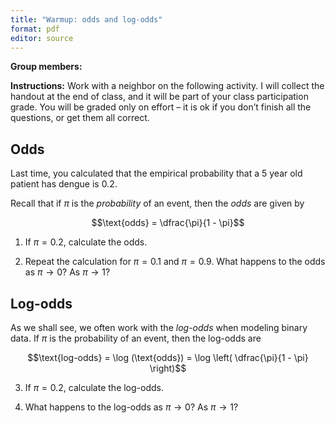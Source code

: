 ```yaml
---
title: "Warmup: odds and log-odds"
format: pdf
editor: source
---
```


\vspace{-2.5cm}

**Group members:**

**Instructions:** Work with a neighbor on the following activity. I will collect the handout at the end of class, and it will be part of your class participation grade. You will be graded only on effort -- it is ok if you don't finish all the questions, or get them all correct.


## Odds

Last time, you calculated that the empirical probability that a 5 year old patient has dengue is 0.2.

Recall that if $\pi$ is the *probability* of an event, then the *odds* are given by

$$\text{odds} = \dfrac{\pi}{1 - \pi}$$

1. If $\pi = 0.2$, calculate the odds.

\vspace{3cm}

2. Repeat the calculation for $\pi = 0.1$ and $\pi = 0.9$. What happens to the odds as $\pi \to 0$? As $\pi \to 1$?

\vspace{3cm}

## Log-odds

As we shall see, we often work with the *log-odds* when modeling binary data. If $\pi$ is the probability of an event, then the log-odds are

$$\text{log-odds} = \log (\text{odds}) = \log \left( \dfrac{\pi}{1 - \pi} \right)$$

3. If $\pi = 0.2$, calculate the log-odds.

\vspace{3cm}

4. What happens to the log-odds as $\pi \to 0$? As $\pi \to 1$?

